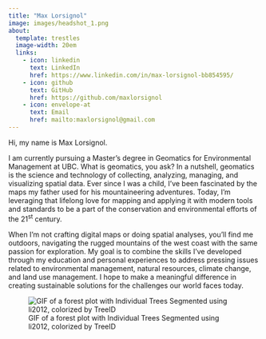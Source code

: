 ```yaml
---
title: "Max Lorsignol"
image: images/headshot_1.png
about:
  template: trestles
  image-width: 20em
  links: 
    - icon: linkedin
      text: LinkedIn
      href: https://www.linkedin.com/in/max-lorsignol-bb854595/
    - icon: github
      text: GitHub
      href: https://github.com/maxlorsignol
    - icon: envelope-at
      text: Email
      href: mailto:maxlorsignol@gmail.com
---
```


Hi, my name is Max Lorsignol.

I am currently pursuing a Master's degree in Geomatics for Environmental Management at UBC. What is geomatics, you ask? In a nutshell, geomatics is the science and technology of collecting, analyzing, managing, and visualizing spatial data. Ever since I was a child, I’ve been fascinated by the maps my father used for his mountaineering adventures. Today, I’m leveraging that lifelong love for mapping and applying it with modern tools and standards to be a part of the conservation and environmental efforts of the 21^st^ century.

When I’m not crafting digital maps or doing spatial analyses, you’ll find me outdoors, navigating the rugged mountains of the west coast with the same passion for exploration. My goal is to combine the skills I’ve developed through my education and personal experiences to address pressing issues related to environmental management, natural resources, climate change, and land use management. I hope to make a meaningful difference in creating sustainable solutions for the challenges our world faces today.

![GIF of a forest plot with Individual Trees Segmented using li2012, colorized by TreeID](images/plot_1_seg_treeID_750x750_white_2degree_10fps.gif)
